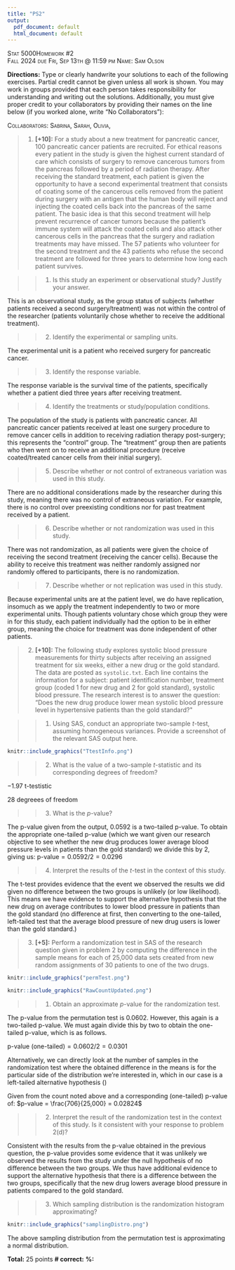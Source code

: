 ```yaml
---
title: "PS2"
output:
  pdf_document: default
  html_document: default
---
```


[Stat 5000]{.smallcaps}[Homework #2]{.smallcaps}\
[Fall 2024]{.smallcaps} [due Fri, Sep 13th @ 11:59 pm]{.smallcaps}
[Name: Sam Olson]{.smallcaps} \

**Directions:** Type or clearly handwrite your solutions to each of the following exercises. Partial credit cannot be given unless all work is shown. You may work in groups provided that each person takes responsibility for understanding and writing out the solutions. Additionally, you must give proper credit to your collaborators by providing their names on the line below (if you worked alone, write "No Collaborators"):\

[Collaborators: Sabrina, Sarah, Olivia, ]{.smallcaps} \

> 1. **[+10]:** For a study about a new treatment for pancreatic cancer, 100 pancreatic cancer patients are recruited. For ethical reasons every patient in the study is given the highest current standard of care which consists of surgery to remove cancerous tumors from the pancreas followed by a period of radiation therapy. After receiving the standard treatment, each patient is given the opportunity to have a second experimental treatment that consists of coating some of the cancerous cells removed from the patient during surgery with an antigen that the human body will reject and injecting the coated cells back into the pancreas of the same patient. The basic idea is that this second treatment will help prevent recurrence of cancer tumors because the patient's immune system will attack the coated cells and also attack other cancerous cells in the pancreas that the surgery and radiation treatments may have missed. The 57 patients who volunteer for the second treatment and the 43 patients who refuse the second treatment are followed for three years to determine how long each patient survives.

>> 1.  Is this study an experiment or observational study? Justify your answer.

This is an observational study, as the group status of subjects (whether patients received a second surgery/treatment) was not within the control of the researcher (patients voluntarily chose whether to receive the additional treatment). 

>> 2.  Identify the experimental or sampling units.

The experimental unit is a patient who received surgery for pancreatic cancer. 

>> 3.  Identify the response variable.

The response variable is the survival time of the patients, specifically whether a patient died three years after receiving treatment.

>> 4.  Identify the treatments or study/population conditions.

The population of the study is patients with pancreatic cancer. All pancreatic cancer patients received at least one surgery procedure to remove cancer cells in addition to receiving radiation therapy post-surgery; this represents the "control" group. The "treatment" group then are patients who then went on to receive an additional procedure (receive coated/treated cancer cells from their initial surgery). 

>> 5.  Describe whether or not control of extraneous variation was used in this study.

There are no additional considerations made by the researcher during this study, meaning there was no control of extraneous variation. For example, there is no control over preexisting conditions nor for past treatment received by a patient.  

>> 6.  Describe whether or not randomization was used in this study.

There was not randomization, as all patients were given the choice of receiving the second treatment (receiving the cancer cells). Because the ability to receive this treatment was neither randomly assigned nor randomly offered to participants, there is no randomization. 

>> 7.  Describe whether or not replication was used in this study.

Because experimental units are at the patient level, we do have replication, insomuch as we apply the treatment independently to two or more experimental units. Though patients voluntary chose which group they were in for this study, each patient individually had the option to be in either group, meaning the choice for treatment was done independent of other patients. 

\newpage 

> 2. **[+10]:** The following study explores systolic blood pressure measurements for thirty subjects after receiving an assigned treatment for six weeks, either a new drug or the gold standard. The data are posted as `systolic.txt`. Each line contains the information for a subject: patient identification number, treatment group (coded 1 for new drug and 2 for gold standard), systolic blood pressure. The research interest is to answer the question: "Does the new drug produce lower mean systolic blood pressure level in hypertensive patients than the gold standard?\"

>> 1.  Using SAS, conduct an appropriate two-sample $t$-test, assuming homogeneous variances. Provide a screenshot of the relevant SAS output here.

```r
knitr::include_graphics("TtestInfo.png")
```

>> 2.  What is the value of a two-sample $t$-statistic and its corresponding degrees of freedom?

$-1.97$ t-testistic

$28$ degreees of freedom

>> 3.  What is the $p$-value?

The p-value given from the output, $0.0592$ is a two-tailed p-value. To obtain the appropriate one-tailed p-value (which we want given our research objective to see whether the new drug produces lower average blood pressure levels in patients than the gold standard) we divide this by 2, giving us: 
p-value$= 0.0592/2 = 0.0296$


>> 4.  Interpret the results of the $t$-test in the context of this study.

The t-test provides evidence that the event we observed the results we did given no difference between the two groups is unlikely (or low likelihood). This means we have evidence to support the alternative hypothesis that the new drug on average contributes to lower blood pressure in patients than the gold standard (no difference at first, then converting to the one-tailed, left-tailed test that the average blood pressure of new drug users is lower than the gold standard.)

\newpage 

> 3. **[+5]:** Perform a randomization test in SAS of the research question given in problem 2 by computing the difference in the sample means for each of 25,000 data sets created from new random assignments of 30 patients to one of the two drugs.

```r
knitr::include_graphics("permTest.png")
```

```r
knitr::include_graphics("RawCountUpdated.png")
```

>> 1.  Obtain an approximate $p$-value for the randomization test.

The p-value from the permutation test is 0.0602. However, this again is a two-tailed p-value. We must again divide this by two to obtain the one-tailed p-value, which is as follows. 

$\text{p-value (one-tailed)} = 0.0602/2 = 0.0301$ 

Alternatively, we can directly look at the number of samples in the randomization test where the obtained difference in the means is for the particular side of the distribution we're interested in, which in our case is a left-tailed alternative hypothesis ()

Given from the count noted above and a corresponding (one-tailed) p-value of: 
$p-value = \frac{706}{25,000} = 0.02824$

>> 2.  Interpret the result of the randomization test in the context of this study. Is it consistent with your response to problem 2(d)?

Consistent with the results from the p-value obtained in the previous question, the p-value provides some evidence that it was unlikely we observed the results from the study under the null hypothesis of no difference between the two groups. We thus have additional evidence to support the alternative hypothesis that there is a difference between the two groups, specifically that the new drug lowers average blood pressure in patients compared to the gold standard. 

>> 3.  Which sampling distribution is the randomization histogram approximating?

```r
knitr::include_graphics("samplingDistro.png")
```

The above sampling distribution from the permutation test is approximating a normal distribution. 

**Total:** 25 points **\# correct:** **%:**
